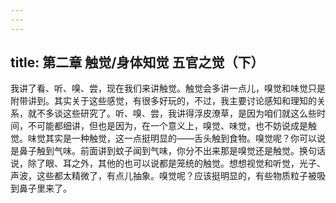 ```yaml
---
---
---
```

title: 第二章 触觉/身体知觉 五官之觉（下）
---







我讲了看、听、嗅、尝，现在我们来讲触觉。触觉会多讲一点儿，嗅觉和味觉只是附带讲到。其实关于这些感觉，有很多好玩的，不过，我主要讨论感知和理知的关系，就不多谈这些研究了。听、嗅、尝，我讲得浮皮潦草，是因为咱们就这么些时间，不可能都细讲，但也是因为，在一个意义上，嗅觉、味觉，也不妨说成是触觉。味觉其实是一种触觉，这一点挺明显的——舌头触到食物。嗅觉呢？你可以说是鼻子触到气味。前面讲到蚊子闻到气味，你分不出来那是嗅觉还是触觉。换句话说，除了眼、耳之外，其他的也可以说都是笼统的触觉。想想视觉和听觉，光子、声波，这些都太精微了，有点儿抽象。嗅觉呢？应该挺明显的，有些物质粒子被吸到鼻子里来了。